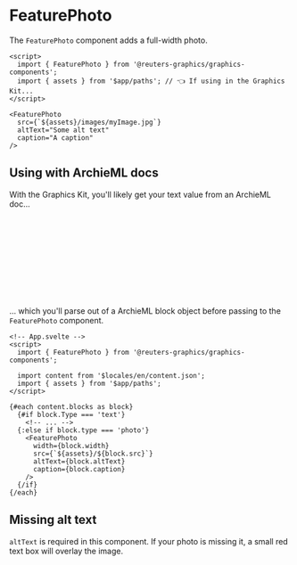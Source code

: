 

<Meta of={FeaturePhotoStories} />

# FeaturePhoto

The `FeaturePhoto` component adds a full-width photo.

```svelte
<script>
  import { FeaturePhoto } from '@reuters-graphics/graphics-components';
  import { assets } from '$app/paths'; // 👈 If using in the Graphics Kit...
</script>

<FeaturePhoto
  src={`${assets}/images/myImage.jpg`}
  altText="Some alt text"
  caption="A caption"
/>
```

<Canvas of={FeaturePhotoStories.Demo} />

## Using with ArchieML docs

With the Graphics Kit, you'll likely get your text value from an ArchieML doc...

```yaml
# ArchieML doc
[blocks]

type: photo
width: normal
src: images/shark.jpg
altText: The king of the sea
caption: Carcharodon carcharias - REUTERS

[]
```

... which you'll parse out of a ArchieML block object before passing to the `FeaturePhoto` component.

```svelte
<!-- App.svelte -->
<script>
  import { FeaturePhoto } from '@reuters-graphics/graphics-components';

  import content from '$locales/en/content.json';
  import { assets } from '$app/paths';
</script>

{#each content.blocks as block}
  {#if block.Type === 'text'}
    <!-- ... -->
  {:else if block.type === 'photo'}
    <FeaturePhoto
      width={block.width}
      src={`${assets}/${block.src}`}
      altText={block.altText}
      caption={block.caption}
    />
  {/if}
{/each}
```

## Missing alt text

`altText` is required in this component. If your photo is missing it, a small red text box will overlay the image.

<Canvas of={FeaturePhotoStories.MissingAltText} />
